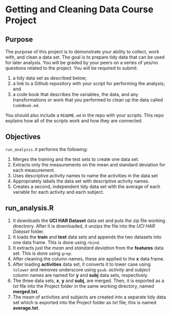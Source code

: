 Getting and Cleaning Data Course Project
========================================================

Purpose 
-----------------

The purpose of this project is to demonstrate your ability to collect, work with, and clean a data set. The goal is to prepare tidy data that can be used for later analysis. You will be graded by your peers on a series of yes/no questions related to the project. You will be required to submit: 

1. a tidy data set as described below;
2. a link to a Github repository with your script for performing the analysis; and 
3. a code book that describes the variables, the data, and any transformations or work that you performed to clean up the data called ``CodeBook.md``. 

You should also include a ``README.md`` in the repo with your scripts. This repo explains how all of the scripts work and how they are connected.  

Objectives
-----------------

`run_analysis.R` performs the following:

1. Merges the training and the test sets to create one data set.
2. Extracts only the measurements on the mean and standard deviation for each measurement. 
3. Uses descriptive activity names to name the activities in the data set
4. Appropriately labels the data set with descriptive activity names. 
5. Creates a second, independent tidy data set with the average of each variable for each activity and each subject. 


run_analysis.R
-----------------

1. It downloads the **UCI HAR Dataset** data set and puts the zip file working directrory. After it is downloaded, it unzips the file into the *UCI HAR Dataset* folder. 
2. It loads the **train** and **test** data sets and appends the two datasets into one data frame. This is done using `rbind`.
3. It extracts just the *mean* and *standard deviation* from the **features** data set. This is done using `grep`.
4. After cleaning the column names, these are applied to the **x** data frame.  
5. After loading **activities** data set, it converts it to lower case using `tolower` and removes underscore using `gsub`. *activity* and *subject* column names are named for **y** and **subj** data sets, respectively.
6. The three data sets, **x**, **y** and **subj**, are merged. Then, it is exported as a *txt* file into the Project folder in the same working directory, named **merged.txt**.
7. The *mean* of activities and subjects are created into a separate tidy data set which is exported into the Project folder as *txt* file; this is named **average.txt**.